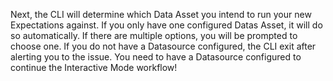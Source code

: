 
Next, the CLI will determine which Data Asset you intend to run your new Expectations against.  If you only have one configured Datas Asset, it will do so automatically.  If there are multiple options, you will be prompted to choose one.  If you do not have a Datasource configured, the CLI exit after alerting you to the issue.  You need to have a Datasource configured to continue the Interactive Mode workflow!

